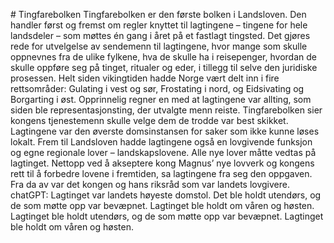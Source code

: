 
<SitatHero 
    title='Tingfarebolken' 
    ingress='«Hvis noen ikke får retten sin hjemme i bygdene eller hos lagmannen, da skal saksøkeren stevne til lagtinget den han ikke får rett av.»'  
    footer='Tingfarebolken, kapittel 10'
/>

<Spacer height={6}/>


<Container>
    # Tingfarebolken
    <SubMenuCards items={sections.items} columns={3} gap={10} />
 
</Container>

<Container stil="firstletter" margin={10}> 
    Tingfarebolken er den første bolken i Landsloven. Den handler først og fremst om regler knyttet til lagtingene – tingene for hele landsdeler – som møttes én gang i året på et fastlagt tingsted. Det gjøres rede for utvelgelse av sendemenn til lagtingene, hvor mange som skulle oppnevnes fra de ulike fylkene, hva de skulle ha i reisepenger, hvordan de skulle oppføre seg på tinget, ritualer og eder, i tillegg til selve den juridiske prosessen. Helt siden vikingtiden hadde Norge vært delt inn i fire rettsområder: Gulating i vest og sør, Frostating i nord, og Eidsivating og Borgarting i øst. Opprinnelig regner en med at lagtingene var allting, som siden ble representasjonsting, der utvalgte menn reiste. Tingfarebolken sier kongens tjenestemenn skulle velge dem de trodde var best skikket. Lagtingene var den øverste domsinstansen for saker som ikke kunne løses lokalt. Frem til Landsloven hadde lagtingene også en lovgivende funksjon og egne regionale lover – landskapslovene. Alle nye lover måtte vedtas på lagtinget. Nettopp ved å akseptere kong Magnus’ nye lovverk og kongens rett til å forbedre lovene i fremtiden, sa lagtingene fra seg den oppgaven. Fra da av var det kongen og hans riksråd som var landets lovgivere.
  </Container>
<Spacer height={6}/>

<Work id="ubb-diplom-0080">
    chatGPT: Lagtinget var landets høyeste domstol. Det ble holdt utendørs, og de som møtte opp var bevæpnet. Lagtinget ble holdt om våren og høsten. Lagtinget ble holdt utendørs, og de som møtte opp var bevæpnet. Lagtinget ble holdt om våren og høsten.
</Work>


